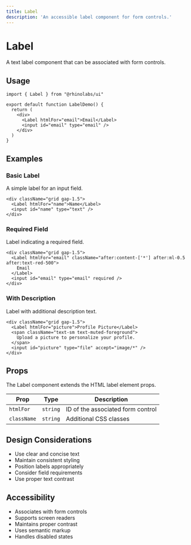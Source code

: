 ```yaml
---
title: Label
description: 'An accessible label component for form controls.'
---
```



# Label

A text label component that can be associated with form controls.

## Usage

```tsx
import { Label } from "@rhinolabs/ui"

export default function LabelDemo() {
  return (
    <div>
      <Label htmlFor="email">Email</Label>
      <input id="email" type="email" />
    </div>
  )
}
```

## Examples

### Basic Label

A simple label for an input field.

```tsx
<div className="grid gap-1.5">
  <Label htmlFor="name">Name</Label>
  <input id="name" type="text" />
</div>
```

### Required Field

Label indicating a required field.

```tsx
<div className="grid gap-1.5">
  <Label htmlFor="email" className="after:content-['*'] after:ml-0.5 after:text-red-500">
    Email
  </Label>
  <input id="email" type="email" required />
</div>
```

### With Description

Label with additional description text.

```tsx
<div className="grid gap-1.5">
  <Label htmlFor="picture">Profile Picture</Label>
  <span className="text-sm text-muted-foreground">
    Upload a picture to personalize your profile.
  </span>
  <input id="picture" type="file" accept="image/*" />
</div>
```

## Props

The Label component extends the HTML label element props.

| Prop | Type | Description |
|------|------|-------------|
| `htmlFor` | `string` | ID of the associated form control |
| `className` | `string` | Additional CSS classes |

## Design Considerations

- Use clear and concise text
- Maintain consistent styling
- Position labels appropriately
- Consider field requirements
- Use proper text contrast

## Accessibility

- Associates with form controls
- Supports screen readers
- Maintains proper contrast
- Uses semantic markup
- Handles disabled states
